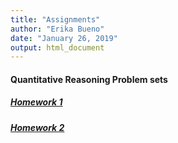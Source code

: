 ```yaml
---
title: "Assignments"
author: "Erika Bueno"
date: "January 26, 2019"
output: html_document
---
```



#### Quantitative Reasoning Problem sets
##### [Homework 1](HW1.html)
##### [Homework 2](HW2.html)



